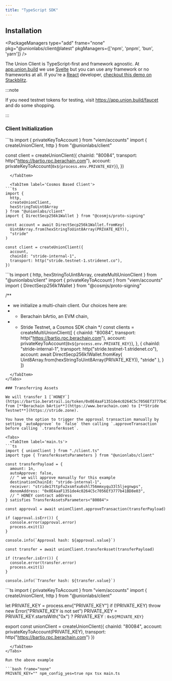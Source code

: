 ```yaml
---
title: "TypeScript SDK"
---
```


## Installation

<PackageManagers
  type="add"
  frame="none"
  pkg="@unionlabs/client@latest"
  pkgManagers={['npm', 'pnpm', 'bun', 'yarn']}
/>

The Union Client is TypeScript-first and framework agnostic.
At [app.union.build](https://app.union.build) we use [Svelte](https://svelte.dev) but you can use any framework or no frameworks at all.
If you're a [React](https://reactjs.org) developer, [checkout this demo on Stackblitz](https://stackblitz.com/edit/github-nav3yr-xbanxq?file=src%2Fapp.tsx).

:::note

If you need testnet tokens for testing, visit https://app.union.build/faucet and do some shopping.

:::

### Client Initialization

<Tabs>
  <TabItem label='EVM Based Client'>
```ts
import { privateKeyToAccount } from "viem/accounts"
import { createUnionClient, http } from "@unionlabs/client"

const client = createUnionClient({
  chainId: "80084",
  transport: http("https://bartio.rpc.berachain.com"),
  account: privateKeyToAccount(`0x${process.env.PRIVATE_KEY}`),
})
```
  </TabItem>
  
  <TabItem label='Cosmos Based Client'>
```ts
import {
  http,
  createUnionClient,
  hexStringToUint8Array
} from "@unionlabs/client"
import { DirectSecp256k1Wallet } from "@cosmjs/proto-signing"

const account = await DirectSecp256k1Wallet.fromKey(
  Uint8Array.from(hexStringToUint8Array(PRIVATE_KEY)),
  "stride"
)

const client = createUnionClient({
  account,
  chainId: "stride-internal-1",
  transport: http("stride.testnet-1.stridenet.co"),
})
```
  </TabItem>
  <TabItem label='Multi-Chain Client'>
```ts
import { 
  http, 
  hexStringToUint8Array,
  createMultiUnionClient
} from "@unionlabs/client"
import { privateKeyToAccount } from "viem/accounts"
import { DirectSecp256k1Wallet } from "@cosmjs/proto-signing"

/**
 * we initialize a multi-chain client. Our choices here are:
 *  - Berachain bArtio, an EVM chain,
 *  - Stride Testnet, a Cosmos SDK chain
 */
const clients = createMultiUnionClient([
  {
    chainId: "80084",
    transport: http("https://bartio.rpc.berachain.com"),
    account: privateKeyToAccount(`0x${process.env.PRIVATE_KEY}`),
  },
  {
    chainId: "stride-internal-1",
    transport: http("stride.testnet-1.stridenet.co"),
    account: await DirectSecp256k1Wallet.fromKey(
      Uint8Array.from(hexStringToUint8Array(PRIVATE_KEY)),
      "stride"
    ),
  }
])
```
  </TabItem>
</Tabs>

### Transferring Assets

We will transfer 1 [`HONEY`](https://bartio.beratrail.io/token/0x0E4aaF1351de4c0264C5c7056Ef3777b41BD8e03) from [**Berachain bArtio**](https://www.berachain.com) to [**Stride Testnet**](https://stride.zone).

You have the option to trigger the approval transaction manually by setting `autoApprove` to `false` then calling `.approveTransaction` before calling `.transferAsset`.

<Tabs>
  <TabItem label='main.ts'>
```ts
import { unionClient } from "./client.ts"
import type { TransferAssetsParameters } from "@unionlabs/client"

const transferPayload = {
  amount: 1n,
  autoApprove: false,
  // ^ we will approve manually for this example
  destinationChainId: "stride-internal-1",
  receiver: "stride17ttpfu2xsmfxu6shl756mmxyqu33l5ljegnwps",
  denomAddress: "0x0E4aaF1351de4c0264C5c7056Ef3777b41BD8e03",
  // ^ HONEY contract address
} satisfies TransferAssetsParameters<"80084">

const approval = await unionClient.approveTransaction(transferPayload)

if (approval.isErr()) {
  console.error(approval.error)
  process.exit(1)
}

console.info(`Approval hash: ${approval.value}`)

const transfer = await unionClient.transferAsset(transferPayload)

if (transfer.isErr()) {
  console.error(transfer.error)
  process.exit(1)
}

console.info(`Transfer hash: ${transfer.value}`)
```
  </TabItem>
  <TabItem label='client.ts'>
```ts
import { privateKeyToAccount } from "viem/accounts"
import { createUnionClient, http } from "@unionlabs/client"

let PRIVATE_KEY = process.env["PRIVATE_KEY"]
if (!PRIVATE_KEY) throw new Error("PRIVATE_KEY is not set")
PRIVATE_KEY = PRIVATE_KEY.startsWith("0x") ? PRIVATE_KEY : `0x${PRIVATE_KEY}`

export const unionClient = createUnionClient({
  chainId: "80084",
  account: privateKeyToAccount(PRIVATE_KEY),
  transport: http("https://bartio.rpc.berachain.com")
})
```
  </TabItem>
</Tabs>

Run the above example

```bash frame="none"
PRIVATE_KEY="" npm_config_yes=true npx tsx main.ts
```
